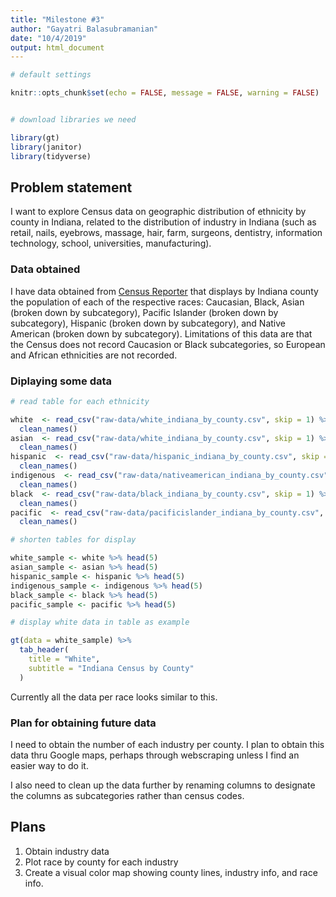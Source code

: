 ```yaml
---
title: "Milestone #3"
author: "Gayatri Balasubramanian"
date: "10/4/2019"
output: html_document
---
```


```r

# default settings

knitr::opts_chunk$set(echo = FALSE, message = FALSE, warning = FALSE)


# download libraries we need

library(gt)
library(janitor)
library(tidyverse)

```

## Problem statement

I want to explore Census data on geographic distribution of ethnicity by county in Indiana, related to the distribution of industry in Indiana (such as retail, nails, eyebrows, massage, hair, farm, surgeons, dentistry, information technology, school, universities, manufacturing).


### Data obtained

I have data obtained from [Census Reporter]("censusreporter.org") that displays by Indiana county the population of each of the respective races: Caucasian, Black, Asian (broken down by subcategory), Pacific Islander (broken down by subcategory), Hispanic (broken down by subcategory), and Native American (broken down by subcategory). Limitations of this data are that the Census does not record Caucasion or Black subcategories, so European and African ethnicities are not recorded.


### Diplaying some data

```r

# read table for each ethnicity

white  <- read_csv("raw-data/white_indiana_by_county.csv", skip = 1) %>%
  clean_names()
asian  <- read_csv("raw-data/white_indiana_by_county.csv", skip = 1) %>%
  clean_names()
hispanic  <- read_csv("raw-data/hispanic_indiana_by_county.csv", skip = 1) %>%
  clean_names()
indigenous  <- read_csv("raw-data/nativeamerican_indiana_by_county.csv", skip = 1) %>%
  clean_names()
black  <- read_csv("raw-data/black_indiana_by_county.csv", skip = 1) %>%
  clean_names()
pacific  <- read_csv("raw-data/pacificislander_indiana_by_county.csv", skip = 1) %>%
  clean_names()

# shorten tables for display

white_sample <- white %>% head(5)
asian_sample <- asian %>% head(5)
hispanic_sample <- hispanic %>% head(5)
indigenous_sample <- indigenous %>% head(5)
black_sample <- black %>% head(5)
pacific_sample <- pacific %>% head(5)

```


```r

# display white data in table as example

gt(data = white_sample) %>% 
  tab_header(
    title = "White",
    subtitle = "Indiana Census by County"
  )


```

Currently all the data per race looks similar to this.


### Plan for obtaining future data

I need to obtain the number of each industry per county. I plan to obtain this data thru Google maps, perhaps through webscraping unless I find an easier way to do it.  

I also need to clean up the data further by renaming columns to designate the columns as subcategories rather than census codes.


## Plans

1. Obtain industry data  
2. Plot race by county for each industry  
3. Create a visual color map showing county lines, industry info, and race info.